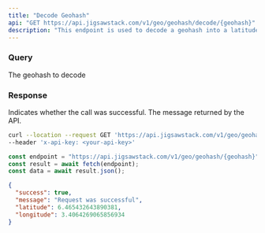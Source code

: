 ```yaml
---
title: "Decode Geohash"
api: "GET https://api.jigsawstack.com/v1/geo/geohash/decode/{geohash}"
description: "This endpoint is used to decode a geohash into a latitude and longitude."
---
```


### Query

<ParamField path="geohash" type="string" required>
  The geohash to decode
</ParamField>

<Snippet file="header.mdx" />

### Response

<ResponseField name="success" type="boolean">
  Indicates whether the call was successful.
</ResponseField>

<ResponseField name="message" type="string">
  The message returned by the API.
</ResponseField>

<RequestExample>

```bash cURL
curl --location --request GET 'https://api.jigsawstack.com/v1/geo/geohash/{geohash}' \
--header 'x-api-key: <your-api-key>'
```

```javascript Node.js
const endpoint = "https://api.jigsawstack.com/v1/geo/geohash/{geohash}";
const result = await fetch(endpoint);
const data = await result.json();
```

</RequestExample>

<ResponseExample>

```json Response
{
  "success": true,
  "message": "Request was successful",
  "latitude": 6.465432643890381,
  "longitude": 3.4064269065856934
}
```

</ResponseExample>
